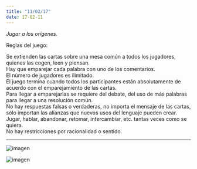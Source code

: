 ```yaml
---
title: "11/02/17"
date: 17-02-11
---
```


_Jugar a los orígenes._

 Reglas del juego:

Se extienden las cartas sobre una mesa común a todos los jugadores, quienes las cogen, leen y piensan.<br />
Hay que emparejar cada palabra con uno de los comentarios.<br />
El número de jugadores es ilimitado.<br />
El juego termina cuando todos los participantes están absolutamente de acuerdo con el emparejamiento de las cartas.<br />
Para llegar a emparejarlas se requiere del debate, del uso de más palabras para llegar a una resolución común.<br />
No hay respuestas falsas o verdaderas, no importa el mensaje de las cartas, sólo importan las alianzas que nuevos usos del lenguaje pueden crear.<br />
Jugar, hablar, abandonar, retomar, intercambiar, etc. tantas veces como se quiera.<br />
No hay restricciones por racionalidad o sentido.<br />

---

![imagen](./imagenes/varios-28.jpg)

![imagen](./imagenes/varios-29.jpg)

